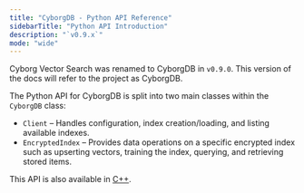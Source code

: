 ```yaml
---
title: "CyborgDB - Python API Reference"
sidebarTitle: "Python API Introduction"
description: "`v0.9.x`"
mode: "wide"
---
```


<Note>Cyborg Vector Search was renamed to CyborgDB in `v0.9.0`. This version of the docs will refer to the project as CyborgDB.</Note>

The Python API for CyborgDB is split into two main classes within the `CyborgDB` class:

- `Client` – Handles configuration, index creation/loading, and listing available indexes.
- `EncryptedIndex` – Provides data operations on a specific encrypted index such as upserting vectors, training the index, querying, and retrieving stored items.

This API is also available in [C++](../cpp/).
